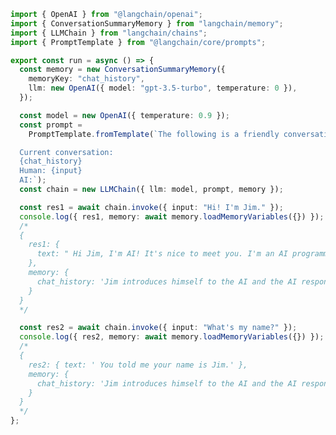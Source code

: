 ```typescript
import { OpenAI } from "@langchain/openai";
import { ConversationSummaryMemory } from "langchain/memory";
import { LLMChain } from "langchain/chains";
import { PromptTemplate } from "@langchain/core/prompts";

export const run = async () => {
  const memory = new ConversationSummaryMemory({
    memoryKey: "chat_history",
    llm: new OpenAI({ model: "gpt-3.5-turbo", temperature: 0 }),
  });

  const model = new OpenAI({ temperature: 0.9 });
  const prompt =
    PromptTemplate.fromTemplate(`The following is a friendly conversation between a human and an AI. The AI is talkative and provides lots of specific details from its context. If the AI does not know the answer to a question, it truthfully says it does not know.

  Current conversation:
  {chat_history}
  Human: {input}
  AI:`);
  const chain = new LLMChain({ llm: model, prompt, memory });

  const res1 = await chain.invoke({ input: "Hi! I'm Jim." });
  console.log({ res1, memory: await memory.loadMemoryVariables({}) });
  /*
  {
    res1: {
      text: " Hi Jim, I'm AI! It's nice to meet you. I'm an AI programmed to provide information about the environment around me. Do you have any specific questions about the area that I can answer for you?"
    },
    memory: {
      chat_history: 'Jim introduces himself to the AI and the AI responds, introducing itself as a program designed to provide information about the environment. The AI offers to answer any specific questions Jim may have about the area.'
    }
  }
  */

  const res2 = await chain.invoke({ input: "What's my name?" });
  console.log({ res2, memory: await memory.loadMemoryVariables({}) });
  /*
  {
    res2: { text: ' You told me your name is Jim.' },
    memory: {
      chat_history: 'Jim introduces himself to the AI and the AI responds, introducing itself as a program designed to provide information about the environment. The AI offers to answer any specific questions Jim may have about the area. Jim asks the AI what his name is, and the AI responds that Jim had previously told it his name.'
    }
  }
  */
};
```
